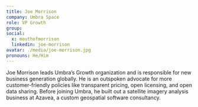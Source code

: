 ```yaml
---
title: Joe Morrison
company: Umbra Space
role: VP Growth
group:
social:
  x: mouthofmorrison
  linkedin: joe-morrison
avatar: ./media/joe-morrison.jpg
pronouns: He/Him
---
```

Joe Morrison leads Umbra’s Growth organization and is responsible for new business generation globally. He is an outspoken advocate for more customer-friendly policies like transparent pricing, open licensing, and open data sharing. Before joining Umbra, he built out a satellite imagery analysis business at Azavea, a custom geospatial software consultancy.